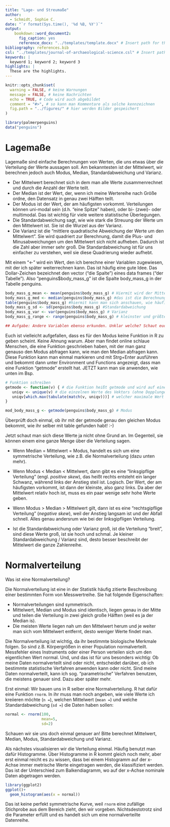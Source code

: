 ```yaml
---
title: "Lage- und Streumaße"
author:
  - Schmidt, Sophie C.
date: "`r format(Sys.time(), '%d %B, %Y')`"
output: 
    bookdown::word_document2:
      fig_caption: yes
      reference_docx: "../templates/template.docx" # Insert path for the DOCX file
bibliography: references.bib
csl: "../templates/journal-of-archaeological-science.csl" # Insert path for the bib-style
keywords: |
  keyword 1; keyword 2; keyword 3
highlights: |
  These are the highlights. 
---
```




```r
knitr::opts_chunk$set(
  warning = FALSE, # keine Warnungen
  message = FALSE, # keine Nachrichten
  echo = TRUE, # Code wird auch abgebildet
  comment = "#>", # so kann man Kommentare als solche kennzeichnen
  fig.path = "../figures/" # hier werden Bilder gespeichert
)

```


```r
library(palmerpenguins)
data("penguins")

```

# Lagemaße

Lagemaße sind einfache Berechnungen von Werten, die uns etwas über die Verteilung der Werte aussagen soll. Am bekanntesten ist der Mittelwert, wir berechnen jedoch auch Modus, Median, Standardabweichung und Varianz.

- Der Mittelwert berechnet sich in dem man alle Werte zusammenrechnet und durch die Anzahl der Werte teilt.
- Der Median ist der Wert, der, wenn ich meine Wertereihe nach Größe ordne, den Datensatz in genau zwei Hälften teilt.
- Der Modus ist der Wert, der am häufigsten vorkommt. Verteilungen können uni-modal sein (d.h. "eine Spitze" haben), oder bi- (zwei)- oder multimodal. Das ist wichtig für viele weitere statistische Überlegungen.
- Die Standardabweichung sagt, wie wie stark die Streuung der Werte um den Mittelwert ist. Sie ist die Wurzel aus der Varianz.
- Die Varianz ist die "mittlere quadratische Abweichung der Werte um den Mittelwert". Sie wird quadriert zur Berechnung, damit die Plus- und Minusabweichungen um den Mittelwert sich nicht aufheben. Dadurch ist die Zahl aber immer sehr groß. Die Standardabweichung ist für uns einfacher zu verstehen, weil sie diese Quadrierung wieder aufhebt.


Mit einem "<-" wird ein Wert, den ich berechne einer Variablen zugewiesen, mit der ich später weiterrechnen kann. Das ist häufig eine gute Idee. Das Dollar-Zeichen bezeichnet den vector ("die Spalte") eines data frames ("der Tabelle"). Also "penguins$body_mass_g" ist die Spalte body_mass_g in der Tabelle penguins. 

```r

body_mass_g_mean <- mean(penguins$body_mass_g) # Hiermit wird der Mittelwert berechnet. (alle Werte zusammengerechnet / Anzahl der Werte)
body_mass_g_med <- median(penguins$body_mass_g) #das ist die Berechnung des Medians. 
table(penguins$body_mass_g) #hiermit kann man sich anschauen, wie häufig jeder Wert vorkommt (was der Modus ist)
body_mass_g_sd <- sd(penguins$body_mass_g) #Standardabweichung
body_mass_g_var <- var(penguins$body_mass_g) # Varianz
body_mass_g_range <- range(penguins$body_mass_g) # kleinster und größter Wert

## Aufgabe: Andere Variablen ebenso erkunden. Unklar welche? Schaut euch die Tabelle penguins mit View() an und entscheidet, welche sich eignen würden. 
```


Euch ist vielleicht aufgefallen, dass es für den Modus keine Funktion in R zu geben scheint. Keine Ahnung warum. Aber man findet online schlaue Menschen, die eine Funktion geschrieben haben, mit der man ganz genauso den Modus abfragen kann, wie man den Median abfragen kann. Diese Funktion kann man einmal markieren und mit Strg+Enter ausführen und bekommt dann unter Environment und Functions angezeigt, dass man eine Funktion "getmode" erstellt hat. JETZT kann man sie anwenden, wie unten im Bsp.

```r

# Funktion schreiben
getmode <- function(v) { # die Funktion heißt getmode und wird auf einen Vektor v angewendet
   uniqv <- unique(v) # die einzelnen Werte des Vektors (ohne Dopplungen) werden in einem Vektor uniqv gesammelt 
   uniqv[which.max(tabulate(match(v, uniqv)))] # welcher maximale Wert entsteht, wenn ich zähle, wie häufig die Werte von uniqv in v vorkommen (das ist der Modus)
}

mod_body_mass_g <- getmode(penguins$body_mass_g) # Modus 

```

Überprüft doch einmal, ob ihr mit der getmode genau den gleichen Modus bekommt, wie ihr selber mit table gefunden habt! :-)


Jetzt schaut man sich diese Werte ja nicht ohne Grund an. Im Gegenteil, sie können einem eine ganze Menge über die Verteilung sagen. 

- Wenn Median = Mittelwert = Modus, handelt es sich um eine symmetrische Verteilung, wie z.B. die Normalverteilung (dazu unten mehr). 

- Wenn Modus < Median < Mittelwert, dann gibt es eine "linksgipflige Verteilung" (engl. *positive skew*), das heißt rechts entsteht ein langer Schwanz, während links der Anstieg steil ist. Logisch. Der Wert, der am häufigsten vorkommt, ist dann der kleinste, also ganz links. Da aber der Mittelwert relativ hoch ist, muss es ein paar wenige sehr hohe Werte geben.

- Wenn Modus > Median > Mittelwert gilt, dann ist es eine "rechtsgipflige Verteilung" (*negative skew*), weil der Anstieg langsam ist und der Abfall schnell. Alles genau andersrum wie bei der linksgipfligen Verteilung.

- Ist die Standardabweichung oder Varianz groß, ist die Verteilung "breit", sind diese Werte groß, ist sie hoch und schmal. Je kleiner Standardabweichung / Varianz sind, desto besser beschreibt der Mittelwert die ganze Zahlenreihe.


# Normalverteilung

Was ist eine Normalverteilung? 

Die Normalverteilung ist eine in der Statistik häufig zitierte Beschreibung einer bestimmten Form von Messwertreihe. Sie hat folgende Eigenschaften:

 - Normalverteilungen sind symmetrisch. 
 - Mittelwert, Median und Modus sind identisch, liegen genau in der Mitte und teilen die Verteilung in zwei gleich große Hälften (weil es ja der Median is).
 - Die meisten Werte liegen nah um den Mittelwert herum und je weiter man sich vom Mittelwert entfernt, desto weniger Werte findet man.

Die Normalverteilung ist wichtig, da ihr bestimmte biologische Merkmale folgen. So sind z.B. Körpergrößen in einer Population normalverteilt. Messfehler eines Instruments oder einer Person verteilen sich um den eigentlichen Wert normal. Und, und das ist für uns besonders wichtig: Ob meine Daten normalverteilt sind oder nicht, entscheidet darüber, ob ich bestimmte statistische Verfahren anwenden kann oder nicht. Sind meine Daten normalverteilt, kann ich sog. "parametrische" Verfahren benutzen, die meistens genauer sind. Dazu aber später mehr.

Erst einmal: Wir bauen uns in R selber eine Normalverteilung. R hat dafür eine Funktion `rnorm`. In ihr muss man noch angeben, wie viele Werte ich kreiieren möchte (`n = `), welchen Mittelwert (`mean = `) und welche Standardabweichung (`sd = `) die Daten haben sollen:

```r
normal <- rnorm(100, 
                mean=5, 
                sd=2)
```


Schauen wir sie uns doch einmal genauer an! Bitte berechnet Mittelwert, Median, Modus, Standardabweichung und Varianz.



Als nächstes visualisieren wir die Verteilung einmal. Häufig benutzt man dafür Histogramme. Über Histogramme in R kommt gleich noch mehr, aber erst einmal reicht es zu wissen, dass bei einem Histogramm auf der x-Achse immer metrische Werte eingetragen werden, die klassifiziert werden. Das ist der Unterschied zum Balkendiagramm, wo auf der x-Achse nominale Daten abgetragen werden.


```r
library(ggplot2)
ggplot()+
  geom_histogram(aes(x = normal))
```

Das ist keine perfekt symmetrische Kurve, weil `rnorm` eine zufällige Stichprobe aus dem Bereich zieht, den wir vorgeben. Nichtsdestotrotz sind die Parameter erfüllt und es handelt sich um eine normalverteilte Datenreihe.



